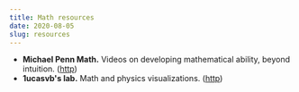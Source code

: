 ```yaml
---
title: Math resources
date: 2020-08-05
slug: resources
---
```


* **Michael Penn Math.** Videos on developing mathematical ability, beyond intuition. ([http](https://www.youtube.com/c/MichaelPennMath))
* **1ucasvb's lab.** Math and physics visualizations. ([http](https://1ucasvb.tumblr.com/))
